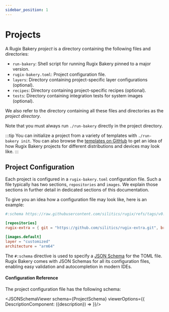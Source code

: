 ```yaml
---
sidebar_position: 1
---
```





# Projects

A Rugix Bakery _project_ is a directory containing the following files and directories:

- `run-bakery`: Shell script for running Rugix Bakery pinned to a major version.
- `rugix-bakery.toml`: Project configuration file.
- `layers`: Directory containing project-specific layer configurations (optional).
- `recipes`: Directory containing project-specific recipes (optional).
- `tests`: Directory containing integration tests for system images (optional).

We also refer to the directory containing all these files and directories as the _project directory_.

Note that you must always run `./run-bakery` directly in the project directory.

:::tip
You can initialize a project from a variety of templates with `./run-bakery init`. You can also browse the [templates on GitHub](https://github.com/silitics/rugpi/tree/main/bakery/templates) to get an idea of how Rugix Bakery projects for different distributions and devices may look like.
:::


## Project Configuration

Each project is configured in a `rugix-bakery.toml` configuration file. Such a file typically has two sections, `repositories` and `images`. We explain those sections in further detail in dedicated sections of this documentation.

To give you an idea how a configuration file may look like, here is an example:

```toml
#:schema https://raw.githubusercontent.com/silitics/rugix/refs/tags/v0.8.0/schemas/rugix-bakery-project.schema.json

[repositories]
rugix-extra = { git = "https://github.com/silitics/rugix-extra.git", branch = "v0.8" }

[images.default]
layer = "customized"
architecture = "arm64"
```

The `#:schema` directive is used to specify a [JSON Schema](https://json-schema.org/) for the TOML file. Rugix Bakery comes with JSON Schemas for all its configuration files, enabling easy validation and autocompletion in modern IDEs.

#### Configuration Reference

The project configuration file has the following schema:

<JSONSchemaViewer schema={ProjectSchema} viewerOptions={{
    DescriptionComponent: ({description}) => <ReactMarkdown children={description} />
}}/>
